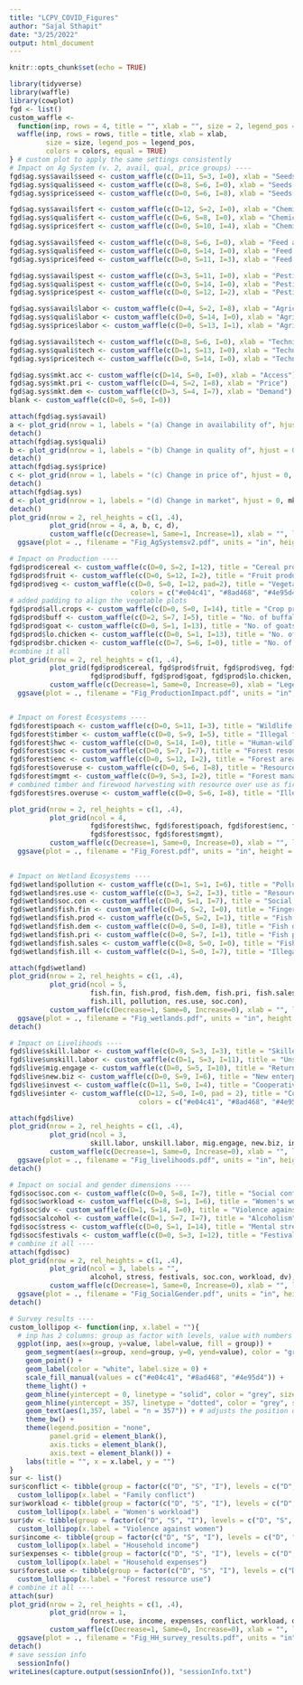 ```yaml
---
title: "LCPV_COVID_Figures"
author: "Sajal Sthapit"
date: "3/25/2022"
output: html_document
---
```


```r
knitr::opts_chunk$set(echo = TRUE)
```


```r
library(tidyverse)
library(waffle)
library(cowplot)
fgd <- list()
custom_waffle <- 
  function(inp, rows = 4, title = "", xlab = "", size = 2, legend_pos = "none", colors = c("#e04c41", "#8ad468", "#4e95d4")){
  waffle(inp, rows = rows, title = title, xlab = xlab, 
         size = size, legend_pos = legend_pos,
         colors = colors, equal = TRUE)
} # custom plot to apply the same settings consistently
# Impact on Ag System (v. 2, avail, qual, price groups) ----
fgd$ag.sys$avail$seed <- custom_waffle(c(D=11, S=3, I=0), xlab = "Seeds and planting materials")
fgd$ag.sys$quali$seed <- custom_waffle(c(D=8, S=6, I=0), xlab = "Seeds and planting materials")
fgd$ag.sys$price$seed <- custom_waffle(c(D=0, S=6, I=8), xlab = "Seeds and planting materials")

fgd$ag.sys$avail$fert <- custom_waffle(c(D=12, S=2, I=0), xlab = "Chemical fertilizers")
fgd$ag.sys$quali$fert <- custom_waffle(c(D=6, S=8, I=0), xlab = "Chemical fertilizers")
fgd$ag.sys$price$fert <- custom_waffle(c(D=0, S=10, I=4), xlab = "Chemical fertilizers")

fgd$ag.sys$avail$feed <- custom_waffle(c(D=8, S=6, I=0), xlab = "Feed and veterinary medicine")
fgd$ag.sys$quali$feed <- custom_waffle(c(D=0, S=14, I=0), xlab = "Feed and veterinary medicine")
fgd$ag.sys$price$feed <- custom_waffle(c(D=0, S=11, I=3), xlab = "Feed and veterinary medicine")

fgd$ag.sys$avail$pest <- custom_waffle(c(D=3, S=11, I=0), xlab = "Pesticides")
fgd$ag.sys$quali$pest <- custom_waffle(c(D=0, S=14, I=0), xlab = "Pesticides")
fgd$ag.sys$price$pest <- custom_waffle(c(D=0, S=12, I=2), xlab = "Pesticides")

fgd$ag.sys$avail$labor <- custom_waffle(c(D=4, S=2, I=8), xlab = "Agricultural labor")
fgd$ag.sys$quali$labor <- custom_waffle(c(D=0, S=14, I=0), xlab = "Agricultural labor")
fgd$ag.sys$price$labor <- custom_waffle(c(D=0, S=13, I=1), xlab = "Agricultural labor")

fgd$ag.sys$avail$tech <- custom_waffle(c(D=8, S=6, I=0), xlab = "Technical services")
fgd$ag.sys$quali$tech <- custom_waffle(c(D=1, S=13, I=0), xlab = "Technical services")
fgd$ag.sys$price$tech <- custom_waffle(c(D=0, S=14, I=0), xlab = "Technical services")

fgd$ag.sys$mkt.acc <- custom_waffle(c(D=14, S=0, I=0), xlab = "Access")
fgd$ag.sys$mkt.pri <- custom_waffle(c(D=4, S=2, I=8), xlab = "Price")
fgd$ag.sys$mkt.dem <- custom_waffle(c(D=3, S=4, I=7), xlab = "Demand")
blank <- custom_waffle(c(D=0, S=0, I=0))

attach(fgd$ag.sys$avail)
a <- plot_grid(nrow = 1, labels = "(a) Change in availability of", hjust = 0, seed, fert, feed, pest, labor, tech)
detach()
attach(fgd$ag.sys$quali)
b <- plot_grid(nrow = 1, labels = "(b) Change in quality of", hjust = 0, seed, fert, feed, pest, labor, tech)
detach()
attach(fgd$ag.sys$price)
c <- plot_grid(nrow = 1, labels = "(c) Change in price of", hjust = 0, seed, fert, feed, pest, labor, tech)
detach()
attach(fgd$ag.sys)
d <- plot_grid(nrow = 1, labels = "(d) Change in market", hjust = 0, mkt.acc, mkt.pri, mkt.dem, blank, blank, blank)
detach()
plot_grid(nrow = 2, rel_heights = c(1, .4),
          plot_grid(nrow = 4, a, b, c, d),
          custom_waffle(c(Decrease=1, Same=1, Increase=1), xlab = "", legend_pos = "top")) %>% 
  ggsave(plot = ., filename = "Fig_AgSystemsv2.pdf", units = "in", height = 10, width = 12, dpi = 600, device = "pdf")

# Impact on Production ----
fgd$prod$cereal <- custom_waffle(c(D=0, S=2, I=12), title = "Cereal production area")
fgd$prod$fruit <- custom_waffle(c(D=0, S=12, I=2), title = "Fruit production area")
fgd$prod$veg <- custom_waffle(c(D=0, S=0, I=12, pad=2), title = "Vegetable production area", 
                              colors = c("#e04c41", "#8ad468", "#4e95d4", "white"))
# added padding to align the vegetable plots
fgd$prod$all.crops <- custom_waffle(c(D=0, S=0, I=14), title = "Crop productivity")
fgd$prod$buff <- custom_waffle(c(D=2, S=7, I=5), title = "No. of buffaloes or cows")
fgd$prod$goat <- custom_waffle(c(D=0, S=1, I=13), title = "No. of goats")
fgd$prod$lo.chicken <- custom_waffle(c(D=0, S=1, I=13), title = "No. of local chicken")
fgd$prod$br.chicken <- custom_waffle(c(D=7, S=6, I=0), title = "No. of broiler chicken")
#combine it all
plot_grid(nrow = 2, rel_heights = c(1, .4),
          plot_grid(fgd$prod$cereal, fgd$prod$fruit, fgd$prod$veg, fgd$prod$all.crops, 
                    fgd$prod$buff, fgd$prod$goat, fgd$prod$lo.chicken, fgd$prod$br.chicken, ncol = 4),
          custom_waffle(c(Decrease=1, Same=0, Increase=0), xlab = "Legend", legend_pos = "top")) %>% 
  ggsave(plot = ., filename = "Fig_ProductionImpact.pdf", units = "in", height = 6, width = 14, dpi = 600, device = "pdf")


# Impact on Forest Ecosystems ----
fgd$forest$poach <- custom_waffle(c(D=0, S=11, I=3), title = "Wildlife poaching")
fgd$forest$timber <- custom_waffle(c(D=0, S=9, I=5), title = "Illegal firewood/timber harvesting")
fgd$forest$hwc <- custom_waffle(c(D=0, S=14, I=0), title = "Human-wildlife conflict")
fgd$forest$soc <- custom_waffle(c(D=0, S=7, I=7), title = "Forest resource conflict")
fgd$forest$enc <- custom_waffle(c(D=0, S=12, I=2), title = "Forest area encroachment")
fgd$forest$overuse <- custom_waffle(c(D=0, S=6, I=8), title = "Resource overuse")
fgd$forest$mgmt <- custom_waffle(c(D=9, S=3, I=2), title = "Forest management activities")
# combined timber and firewood harvesting with resource over use as fire wood and staking material were mentioned in both notes.
fgd$forest$res.overuse <- custom_waffle(c(D=0, S=6, I=8), title = "Illegal resource use")

plot_grid(nrow = 2, rel_heights = c(1, .4), 
          plot_grid(ncol = 4,
                    fgd$forest$hwc, fgd$forest$poach, fgd$forest$enc, fgd$forest$res.overuse, 
                    fgd$forest$soc, fgd$forest$mgmt),
          custom_waffle(c(Decrease=1, Same=0, Increase=0), xlab = "", legend_pos = "top")) %>% 
  ggsave(plot = ., filename = "Fig_Forest.pdf", units = "in", height = 6, width = 16, dpi = 600, device = "pdf")
          

# Impact on Wetland Ecosystems ----
fgd$wetland$pollution <- custom_waffle(c(D=1, S=1, I=6), title = "Pollution")
fgd$wetland$res.use <- custom_waffle(c(D=3, S=2, I=3), title = "Resource use")
fgd$wetland$soc.con <- custom_waffle(c(D=0, S=1, I=7), title = "Social conflict")
fgd$wetland$fish.fin <- custom_waffle(c(D=6, S=2, I=0), title = "Fingerlings availability")
fgd$wetland$fish.prod <- custom_waffle(c(D=5, S=2, I=1), title = "Fish productivity")
fgd$wetland$fish.dem <- custom_waffle(c(D=0, S=0, I=8), title = "Fish demand")
fgd$wetland$fish.pri <- custom_waffle(c(D=0, S=7, I=1), title = "Fish price")
fgd$wetland$fish.sales <- custom_waffle(c(D=8, S=0, I=0), title = "Fish sales")
fgd$wetland$fish.ill <- custom_waffle(c(D=1, S=0, I=7), title = "Illegal fishing")

attach(fgd$wetland)
plot_grid(nrow = 2, rel_heights = c(1, .4), 
          plot_grid(ncol = 5, 
                    fish.fin, fish.prod, fish.dem, fish.pri, fish.sales, 
                    fish.ill, pollution, res.use, soc.con),
          custom_waffle(c(Decrease=1, Same=0, Increase=0), xlab = "", legend_pos = "top")) %>% 
  ggsave(plot = ., filename = "Fig_wetlands.pdf", units = "in", height = 6, width = 16, dpi = 600, device = "pdf")
detach()

# Impact on Livelihoods ----
fgd$live$skill.labor <- custom_waffle(c(D=9, S=3, I=3), title = "Skilled labor availability")
fgd$live$unskill.labor <- custom_waffle(c(D=1, S=3, I=11), title = "Unskilled labor availability")
fgd$live$mig.engage <- custom_waffle(c(D=0, S=5, I=10), title = "Returnee migrant engagement")
fgd$live$new.biz <- custom_waffle(c(D=0, S=9, I=6), title = "New enterprises or intiatives")
fgd$live$invest <- custom_waffle(c(D=11, S=0, I=4), title = "Cooperative investments")
fgd$live$inter <- custom_waffle(c(D=12, S=0, I=0, pad = 2), title = "Cooperative interest rates", 
                                colors = c("#e04c41", "#8ad468", "#4e95d4", "white") )

attach(fgd$live)
plot_grid(nrow = 2, rel_heights = c(1, .4), 
          plot_grid(ncol = 3, 
                    skill.labor, unskill.labor, mig.engage, new.biz, invest, inter),
          custom_waffle(c(Decrease=1, Same=0, Increase=0), xlab = "", legend_pos = "top")) %>% 
  ggsave(plot = ., filename = "Fig_livelihoods.pdf", units = "in", height = 6, width = 18, dpi = 600, device = "pdf")
detach()

# Impact on social and gender dimensions ----
fgd$soc$soc.con <- custom_waffle(c(D=0, S=8, I=7), title = "Social conflict")
fgd$soc$workload <- custom_waffle(c(D=8, S=1, I=6), title = "Women's workload")
fgd$soc$dv <- custom_waffle(c(D=1, S=14, I=0), title = "Violence against women")
fgd$soc$alcohol <- custom_waffle(c(D=1, S=7, I=7), title = "Alcoholism")
fgd$soc$stress <- custom_waffle(c(D=0, S=1, I=14), title = "Mental stress")
fgd$soc$festivals <- custom_waffle(c(D=0, S=3, I=12), title = "Festivals and celebrations")
# combine it all ----
attach(fgd$soc)
plot_grid(nrow = 2, rel_heights = c(1, .4),
          plot_grid(ncol = 3, labels = "",
                    alcohol, stress, festivals, soc.con, workload, dv),
          custom_waffle(c(Decrease=1, Same=0, Increase=0), xlab = "", legend_pos = "top")) %>% 
  ggsave(plot = ., filename = "Fig_SocialGender.pdf", units = "in", height = 6, width = 18, dpi = 600, device = "pdf")
detach()

# Survey results ----
custom_lollipop <- function(inp, x.label = ""){
  # inp has 2 columns: group as factor with levels, value with numbers
  ggplot(inp, aes(x=group, y=value, label=value, fill = group)) +
    geom_segment(aes(x=group, xend=group, y=0, yend=value), color = "grey", size = 1) +
    geom_point() +
    geom_label(color = "white", label.size = 0) +
    scale_fill_manual(values = c("#e04c41", "#8ad468", "#4e95d4")) +
    theme_light() +
    geom_hline(yintercept = 0, linetype = "solid", color = "grey", size = 2) +
    geom_hline(yintercept = 357, linetype = "dotted", color = "grey", size = .5) +
    geom_text(aes(1,357, label = "n = 357")) + # adjusts the position of the label (HHs no) on the dotted line
    theme_bw() +
    theme(legend.position = "none",
          panel.grid = element_blank(),
          axis.ticks = element_blank(),
          axis.text = element_blank()) +
    labs(title = "", x = x.label, y = "")
}
sur <- list()
sur$conflict <- tibble(group = factor(c("D", "S", "I"), levels = c("D", "S", "I")), value = c(21, 296, 40)) %>%  
  custom_lollipop(x.label = "Family conflict")
sur$workload <- tibble(group = factor(c("D", "S", "I"), levels = c("D", "S", "I")), value = c(36, 207, 114)) %>%  
  custom_lollipop(x.label = "Women's workload")
sur$dv <- tibble(group = factor(c("D", "S", "I"), levels = c("D", "S", "I")), value = c(23, 307, 27)) %>%  
  custom_lollipop(x.label = "Violence against women")
sur$income <- tibble(group = factor(c("D", "S", "I"), levels = c("D", "S", "I")), value = c(230, 108, 19)) %>%  
  custom_lollipop(x.label = "Household income")
sur$expenses <- tibble(group = factor(c("D", "S", "I"), levels = c("D", "S", "I")), value = c(33, 79, 245)) %>%  
  custom_lollipop(x.label = "Household expenses")
sur$forest.use <- tibble(group = factor(c("D", "S", "I"), levels = c("D", "S", "I")), value = c(18, 284, 55)) %>%  
  custom_lollipop(x.label = "Forest resource use")
# combine it all ----
attach(sur)
plot_grid(nrow = 2, rel_heights = c(1, .4),
          plot_grid(nrow = 1,
                    forest.use, income, expenses, conflict, workload, dv),
          custom_waffle(c(Decrease=1, Same=0, Increase=0), xlab = "", legend_pos = "top")) %>% 
  ggsave(plot = ., filename = "Fig_HH_survey_results.pdf", units = "in", height = 4, width = 12, dpi = 600, device = "pdf")
detach()
# save session info
  sessionInfo()
writeLines(capture.output(sessionInfo()), "sessionInfo.txt")

```